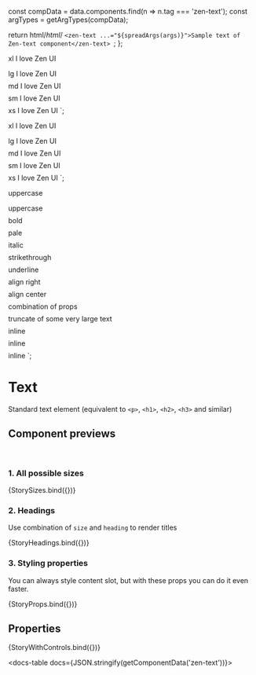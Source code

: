 
const compData = data.components.find(n => n.tag === 'zen-text');
const argTypes = getArgTypes(compData);

<Meta title="Typography/Text" component="zen-text" argTypes={argTypes} />

  return html/*html*/ `<zen-text ...="${spreadArgs(args)}">Sample text of Zen-text component</zen-text> `;
};

  <zen-text size="xl">xl I love Zen UI</zen-text>
  <div style="margin-top: 0.5rem"></div>
  <zen-text size="lg">lg I love Zen UI</zen-text>
  <div style="margin-top: 0.5rem"></div>
  <zen-text size="md">md I love Zen UI</zen-text>
  <div style="margin-top: 0.5rem"></div>
  <zen-text size="sm">sm I love Zen UI</zen-text>
  <div style="margin-top: 0.5rem"></div>
  <zen-text size="xs">xs I love Zen UI</zen-text>
`;

  <zen-text size="xl" heading>xl I love Zen UI</zen-text>
  <div style="margin-top: 0.5rem"></div>
  <zen-text size="lg" heading>lg I love Zen UI</zen-text>
  <div style="margin-top: 0.5rem"></div>
  <zen-text size="md" heading>md I love Zen UI</zen-text>
  <div style="margin-top: 0.5rem"></div>
  <zen-text size="sm" heading>sm I love Zen UI</zen-text>
  <div style="margin-top: 0.5rem"></div>
  <zen-text size="xs" heading>xs I love Zen UI</zen-text>
`;

  <zen-text uppercase>uppercase</zen-text>
  <div style="margin-top: 0.5rem"></div>
  <zen-text uppercase>uppercase</zen-text>
  <div style="margin-top: 0.5rem"></div>
  <zen-text bold>bold</zen-text>
  <div style="margin-top: 0.5rem"></div>
  <zen-text pale>pale</zen-text>
  <div style="margin-top: 0.5rem"></div>
  <zen-text italic>italic</zen-text>
  <div style="margin-top: 0.5rem"></div>
  <zen-text strikethrough>strikethrough</zen-text>
  <div style="margin-top: 0.5rem"></div>
  <zen-text underline>underline</zen-text>
  <div style="margin-top: 0.5rem"></div>
  <zen-text style="max-width: 200px" align="right">align right</zen-text>
  <div style="margin-top: 0.5rem"></div>
  <zen-text style="max-width: 200px" align="center">align center</zen-text>
  <div style="margin-top: 0.5rem"></div>
  <zen-text bold italic>combination of props</zen-text>
  <div style="margin-top: 0.5rem"></div>
  <zen-text style="max-width: 200px" truncate>
    truncate of some very large text
  </zen-text>
  <div style="margin-top: 0.5rem"></div>
  <zen-text inline bold>inline</zen-text>
  <div style="margin-top: 0.5rem"></div>
  <zen-text inline italic>inline</zen-text>
  <div style="margin-top: 0.5rem"></div>
  <zen-text inline uppercase>inline</zen-text>
`;

# Text

Standard text element (equivalent to `<p>`, `<h1>`, `<h2>`, `<h3>` and similar)

## Component previews

<br />

### 1. All possible sizes

<Canvas>
  <Story name="sizes">{StorySizes.bind({})}</Story>
</Canvas>

### 2. Headings

Use combination of `size` and `heading` to render titles

<Canvas>
  <Story name="headings">{StoryHeadings.bind({})}</Story>
</Canvas>

### 3. Styling properties

You can always style content slot, but with these props you can do it even faster.

<Canvas>
  <Story name="props">{StoryProps.bind({})}</Story>
</Canvas>

## Properties

<Canvas>
  <Story
    name="default"
    args={{
      ...getDefaultArgs(argTypes),
    }}
  >
    {StoryWithControls.bind({})}
  </Story>
</Canvas>

<ArgsTable story="default" />

<docs-table docs={JSON.stringify(getComponentData('zen-text'))}></docs-table>
